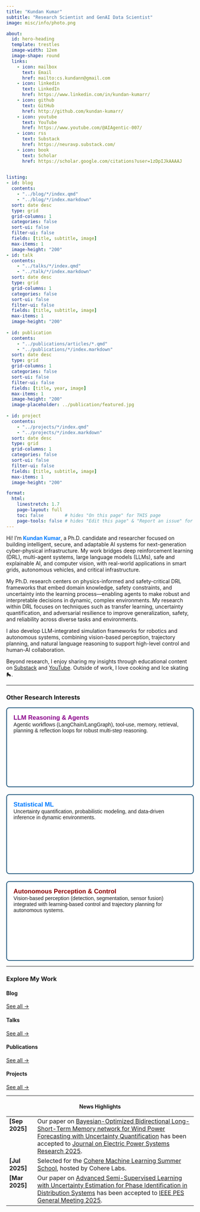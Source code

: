 ```yaml
---
title: "Kundan Kumar"
subtitle: "Research Scientist and GenAI Data Scientist"
image: misc/info/photo.png

about:
  id: hero-heading
  template: trestles
  image-width: 12em
  image-shape: round
  links:
    - icon: mailbox
      text: Email
      href: mailto:cs.kundann@gmail.com
    - icon: linkedin
      text: LinkedIn
      href: https://www.linkedin.com/in/kundan-kumarr/
    - icon: github
      text: GitHub
      href: http://github.com/kundan-kumarr/
    - icon: youtube
      text: YouTube
      href: https://www.youtube.com/@AIAgentic-007/
    - icon: rss
      text: Substack
      href: https://neuravp.substack.com/
    - icon: book
      text: Scholar
      href: https://scholar.google.com/citations?user=1zDpIJkAAAAJ
      

listing: 
- id: blog
  contents: 
    - "../blog/*/index.qmd"
    - "../blog/*/index.markdown"
  sort: date desc
  type: grid
  grid-columns: 1
  categories: false
  sort-ui: false
  filter-ui: false
  fields: [title, subtitle, image]
  max-items: 1
  image-height: "200"
- id: talk
  contents: 
    - "../talks/*/index.qmd"
    - "../talk/*/index.markdown"
  sort: date desc
  type: grid
  grid-columns: 1
  categories: false
  sort-ui: false
  filter-ui: false
  fields: [title, subtitle, image]
  max-items: 1
  image-height: "200"
  
- id: publication
  contents: 
    - "../publications/articles/*.qmd"
    - "../publications/*/index.markdown"
  sort: date desc
  type: grid
  grid-columns: 1
  categories: false
  sort-ui: false
  filter-ui: false
  fields: [title, year, image]
  max-items: 1
  image-height: "200"
  image-placeholder: ../publication/featured.jpg
  
- id: project
  contents: 
    - "../projects/*/index.qmd"
    - "../projects/*/index.markdown"
  sort: date desc
  type: grid
  grid-columns: 1
  categories: false
  sort-ui: false
  filter-ui: false
  fields: [title, subtitle, image]
  max-items: 1
  image-height: "200"

format:
  html:
    linestretch: 1.7
    page-layout: full
    toc: false        # hides "On this page" for THIS page
    page-tools: false # hides "Edit this page" & "Report an issue" for THIS page
---
```


::: {#hero-heading}

Hi! I'm <strong style="color:#007bff;">Kundan Kumar</strong>, a Ph.D. candidate and researcher focused on building intelligent, secure, and adaptable AI systems for next-generation cyber-physical infrastructure. My work bridges deep reinforcement learning (DRL), multi-agent systems, large language models (LLMs), safe and explainable AI, and computer vision, with real-world applications in smart grids, autonomous vehicles, and critical infrastructure.

My Ph.D. research centers on physics-informed and safety-critical DRL frameworks that embed domain knowledge, safety constraints, and uncertainty into the learning process—enabling agents to make robust and interpretable decisions in dynamic, complex environments. My research within DRL focuses on techniques such as transfer learning, uncertainty quantification, and adversarial resilience to improve generalization, safety, and reliability across diverse tasks and environments.

I also develop LLM-integrated simulation frameworks for robotics and autonomous systems, combining vision-based perception, trajectory planning, and natural language reasoning to support high-level control and human-AI collaboration.

Beyond research, I enjoy sharing my insights through educational content on [Substack](https://neuravp.substack.com/) and [YouTube](https://www.youtube.com/@AIAgentic-007/). Outside of work, I love cooking and Ice skating 🛼.



:::

---

### Other Research Interests

```{=html}
<style>
  .proj-grid {
    display: grid;
    grid-template-columns: repeat(auto-fill, minmax(280px, 1fr));
    gap: 1.2rem;
    margin-top: 1rem;
  }
  .proj-card {
    display: flex;
    flex-direction: column;
    border: 2px solid #1e567d;
    border-radius: 8px;
    background: #fff;
    overflow: hidden;
    transition: transform .15s ease;
    text-decoration: none;
    color: inherit;
    min-height: 210px;
  }
  .proj-card:hover {
    transform: translateY(-4px);
  }
  .proj-body {
    display: block;
    padding: 1rem 1.1rem 1.3rem 1.1rem;
    font-family: 'Nunito', sans-serif;
  }
  .proj-cv strong {
    color: #228B22; /* Green for Computer Vision */
    font-size: 1.05rem;
  }
  .proj-stat strong {
    color: #007BFF; /* Blue for Statistical ML */
    font-size: 1.05rem;
  }
  .proj-drive strong {
    color: #8B0000; /* Dark Red for Self-Driving */
    font-size: 1.05rem;
  }
  .proj-llm strong {
    color: #8B008B; /* Dark Magenta for LLM Reasoning */
    font-size: 1.05rem;
  }
</style>

<div class="proj-grid">
  <a class="proj-card" href="">
    <span class="proj-body proj-llm">
      <strong>LLM Reasoning & Agents</strong><br>
      Agentic workflows (LangChain/LangGraph), tool-use, memory, retrieval, planning & reflection loops for robust multi-step reasoning.
    </span>
  </a>

  <a class="proj-card" href="">
    <span class="proj-body proj-stat">
      <strong>Statistical ML</strong><br>
      Uncertainty quantification, probabilistic modeling, and data-driven inference in dynamic environments.
    </span>
  </a>

<a class="proj-card" href="">
  <span class="proj-body proj-drive">
    <strong>Autonomous Perception & Control</strong><br>
    Vision-based perception (detection, segmentation, sensor fusion) integrated with learning-based control and trajectory planning for autonomous systems.
  </span>
</a>


</div>
```

---

### Explore My Work

:::: {.grid}

::: {.g-col-3}
#### Blog
::: {#blog}
:::
[See all &rarr;](/blog/){.about-links .subtitle}
:::

::: {.g-col-3}
#### Talks
::: {#talk}
:::
[See all &rarr;](/talks/){.about-links .subtitle}
:::

::: {.g-col-3}
#### Publications
::: {#publication}
:::
[See all &rarr;](/publications/){.about-links .subtitle}
:::

::: {.g-col-3}
#### Projects
::: {#project}
:::
[See all &rarr;](projects.qmd){.about-links .subtitle}
:::

::::

---

<h4 align="center">News Highlights</h4>

<table class="news-table">
  <col width="15%">
  <col width="85%">
  
   <tr>
    <td valign="top"><strong>[Sep 2025]</strong></td>
    <td>Our paper on <a href="">Bayesian-Optimized Bidirectional Long-Short-Term Memory network for Wind Power Forecasting with Uncertainty Quantification</a> has been accepted to <a href="https://www.sciencedirect.com/science/article/pii/S037877962500848X?dgcid=coauthor"> Journal on Electric Power Systems Research 2025</a>.</td>
  </tr>

<tr>
  <td valign="top"><strong>[Jul 2025]</strong></td>
  <td>Selected for the <a href="https://sites.google.com/cohere.com/coherelabs-community/community-programs/summer-school">Cohere Machine Learning Summer School</a>, hosted by Cohere Labs.</td>
</tr>

  
  <tr>
    <td valign="top"><strong>[Mar 2025]</strong></td>
    <td>Our paper on <a href="">Advanced Semi-Supervised Learning with Uncertainty Estimation for Phase Identification in Distribution Systems</a> has been accepted to <a href="https://pes-gm.org/">IEEE PES General Meeting 2025</a>.</td>
  </tr>
  

</table>
